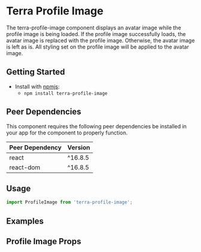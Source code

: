 


<Badge />

# Terra Profile Image

The terra-profile-image component displays an avatar image while the profile image is being loaded. If the profile image successfully loads, the avatar image is replaced with the profile image. Otherwise, the avatar image is left as is. All styling set on the profile image will be applied to the avatar image.

## Getting Started

- Install with [npmjs](https://www.npmjs.com):
  - `npm install terra-profile-image`

<!-- AUTO-GENERATED-CONTENT:START Peer Dependencies -->
## Peer Dependencies

This component requires the following peer dependencies be installed in your app for the component to properly function.

| Peer Dependency | Version |
|-|-|
| react | ^16.8.5 |
| react-dom | ^16.8.5 |

<!-- AUTO-GENERATED-CONTENT:END -->

## Usage

```jsx
import ProfileImage from 'terra-profile-image';
```

## Examples
<ProfileImageDefault title="Basic Profile Image" />
<ProfileImagePlaceholderFallback title="Placeholder Fallback Examples" />
<ProfileImageFit />
<ProfileImageVariant />
<ProfileImageHigherOrderComp title="Profile Image Joining Higher Order Components" />

## Profile Image Props
<ProfileImagePropsTable />
